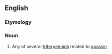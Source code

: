 ==English==

===Etymology===
{{suffix|en|quassin|oid}}

===Noun===
{{en-noun}}

# {{lb|en|organic chemistry}} Any of several [[triterpenoid]]s related to [[quassin]]